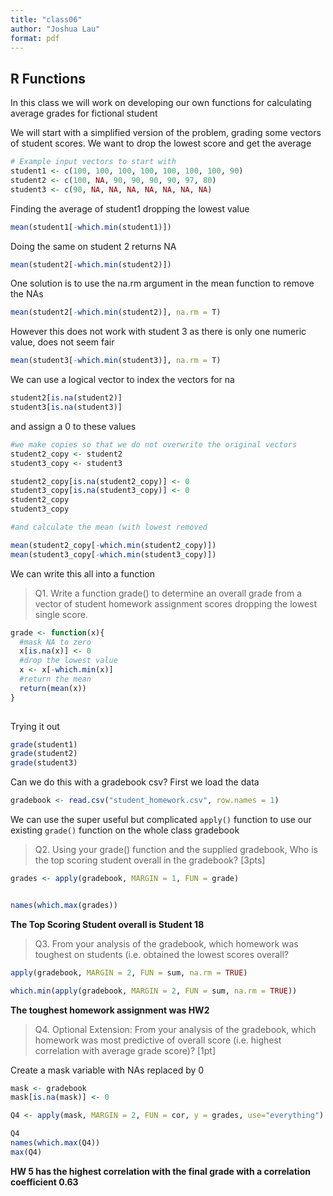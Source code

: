 ```yaml
---
title: "class06"
author: "Joshua Lau" 
format: pdf
---
```


## R Functions 

In this class we will work on developing our own functions for calculating average grades for fictional student

We will start with a simplified version of the problem, grading some vectors of student scores. We want to drop the lowest score and get the average

```r
# Example input vectors to start with 
student1 <- c(100, 100, 100, 100, 100, 100, 100, 90) 
student2 <- c(100, NA, 90, 90, 90, 90, 97, 80) 
student3 <- c(90, NA, NA, NA, NA, NA, NA, NA)
```

Finding the average of student1 dropping the lowest value
```r
mean(student1[-which.min(student1)])
```
Doing the same on student 2 returns NA

```r
mean(student2[-which.min(student2)])

```

One solution is to use the na.rm argument in the mean function to remove the NAs 
```r
mean(student2[-which.min(student2)], na.rm = T)
```
However this does not work with student 3 as there is only one numeric value, does not seem fair
```r
mean(student3[-which.min(student3)], na.rm = T)

```

We can use a logical vector to index the vectors for na
```r
student2[is.na(student2)]
student3[is.na(student3)]

```
and assign a 0 to these values
```r
#we make copies so that we do not overwrite the original vectors
student2_copy <- student2
student3_copy <- student3

student2_copy[is.na(student2_copy)] <- 0
student3_copy[is.na(student3_copy)] <- 0
student2_copy
student3_copy

#and calculate the mean (with lowest removed

mean(student2_copy[-which.min(student2_copy)])
mean(student3_copy[-which.min(student3_copy)])

```

We can write this all into a function

> Q1. Write a function grade() to determine an overall grade from a vector of student homework assignment scores dropping the lowest single score.

```r

grade <- function(x){
  #mask NA to zero
  x[is.na(x)] <- 0
  #drop the lowest value
  x <- x[-which.min(x)]
  #return the mean
  return(mean(x))
}
  
```
Trying it out
```r
grade(student1)
grade(student2)
grade(student3)
```

Can we do this with a gradebook csv? First we load the data
```r
gradebook <- read.csv("student_homework.csv", row.names = 1)

```

We can use the super useful but complicated `apply()` function to use our existing `grade()` function on the whole class gradebook

> Q2. Using your grade() function and the supplied gradebook, Who is the top scoring student overall in the gradebook? [3pts]

```r
grades <- apply(gradebook, MARGIN = 1, FUN = grade)


names(which.max(grades))

```
**The Top Scoring Student overall is Student 18**

> Q3. From your analysis of the gradebook, which homework was toughest on students (i.e. obtained the lowest scores overall?

```r
apply(gradebook, MARGIN = 2, FUN = sum, na.rm = TRUE)

which.min(apply(gradebook, MARGIN = 2, FUN = sum, na.rm = TRUE))
```

**The toughest homework assignment was HW2**


> Q4. Optional Extension: From your analysis of the gradebook, which homework was most predictive of overall score (i.e. highest correlation with average grade score)? [1pt]

Create a mask variable with NAs replaced by 0
```r
mask <- gradebook
mask[is.na(mask)] <- 0
```


```r
Q4 <- apply(mask, MARGIN = 2, FUN = cor, y = grades, use="everything")

Q4
names(which.max(Q4))
max(Q4)

```
**HW 5 has the highest correlation with the final grade with a correlation coefficient 0.63**



